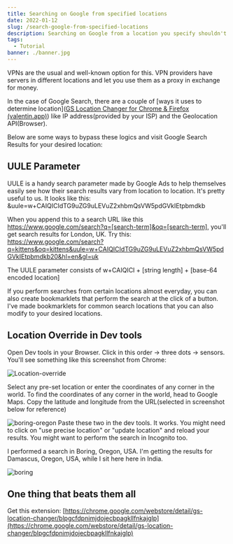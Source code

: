 ```yaml
---
title: Searching on Google from specified locations
date: 2022-01-12
slug: /search-google-from-specified-locations
description: Searching on Google from a location you specify shouldn't be hard. Here a few ways I found to do it.
tags:
  - Tutorial
banner: ./banner.jpg
---
```


VPNs are the usual and well-known option for this. VPN providers have servers in different locations and let you use them as a proxy in exchange for money.

In the case of Google Search, there are a couple of [ways it uses to determine location]([GS Location Changer for Chrome & Firefox (valentin.app)](https://valentin.app/gs-location-changer.html)) like IP address(provided by your ISP) and the Geolocation API(Browser).

Below are some ways to bypass these logics and visit Google Search Results for your desired location:

## UULE Parameter
UULE is a handy search parameter made by Google Ads to help themselves easily see how their search results vary from location to location. It's pretty useful to us.
It looks like this: &uule=w+CAIQICIdTG9uZG9uLEVuZ2xhbmQsVW5pdGVkIEtpbmdkb

When you append this to a search URL like this https://www.google.com/search?q=[search-term]&oq=[search-term], you'll get search results for London, UK.
Try this: https://www.google.com/search?q=kittens&oq=kittens&uule=w+CAIQICIdTG9uZG9uLEVuZ2xhbmQsVW5pdGVkIEtpbmdkb20&hl=en&gl=uk

The UULE parameter consists of w+CAIQICI + [string length] + [base-64 encoded location]

If you perform searches from certain locations almost everyday, you can also create bookmarklets that perform the search at the click of a button. I've made bookmarklets for common search locations that you can also modify to your desired locations.

## Location Override in Dev tools
Open Dev tools in your Browser. Click in this order -> three dots -> sensors. You'll see something like this screenshot from Chrome:

![Location-override](./location-override.png)

Select any pre-set location or enter the coordinates of any corner in the world. To find the coordinates of any corner in the world, head to Google Maps. Copy the latitude and longitude from the URL(selected in screenshot below for reference)

![boring-oregon](./boring-oregon.png)
Paste these two in the dev tools. It works. You might need to click on "use precise location" or "update location" and reload your results. You might want to perform the search in Incognito too.

I performed a search in Boring, Oregon, USA. I'm getting the results for Damascus, Oregon, USA, while I sit here here in India.

![boring](./boring.png)


## One thing that beats them all
Get this extension: [https://chrome.google.com/webstore/detail/gs-location-changer/blpgcfdpnimjdojecbpagkllfnkajglp](https://chrome.google.com/webstore/detail/gs-location-changer/blpgcfdpnimjdojecbpagkllfnkajglp)
